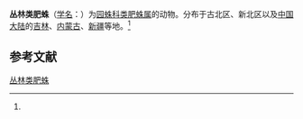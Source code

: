 {{Speciesbox
| name = 丛林类肥蛛
| status = 
| status_system = 
| image = 
| genus = Larinioides
| species = patagiata
| authority = (Clerck, 1757)<ref name='id13679'>{{cite web| url =http://www.bioinfo.cn/db05/BjdwSpecies.php?action=view&id=13679| title =丛林类肥蛛| work =《中国动物物种编目数据库》| publisher =中国科学院微生物研究所| author =中国科学院动物研究所| accessdate =2009-04-28| deadurl =yes| archiveurl =https://web.archive.org/web/20160305003109/http://www.bioinfo.cn/db05/BjdwSpecies.php?action=view&id=13679| archivedate =2016-03-05}}</ref>
}}

'''丛林类肥蛛'''（[[学名|学名]]：{{lang|la|''Larinioides patagiata''}}）为[[园蛛科|园蛛科]][[类肥蛛属|类肥蛛属]]的动物。分布于古北区、新北区以及[[中国大陆|中国大陆]]的[[吉林|吉林]]、[[内蒙古|内蒙古]]、[[新疆|新疆]]等地。<ref name='id13679'/>

== 参考文献 ==
{{reflist}}

{{Wikispecies|Larinioides patagiata}}

[[Category:类肥蛛属|丛林类肥蛛]]


{{蜘蛛小作品}}